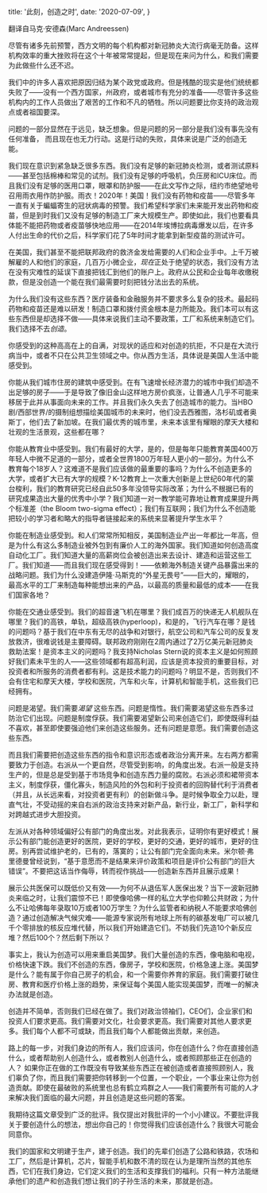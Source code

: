   title: '此刻，创造之时',
  date: '2020-07-09',
}


<Post title='此刻，创造之时' date='2020-07-09'>
翻译自马克·安德森(Marc Andreessen)

尽管有诸多先前预警，西方文明的每个机构都对新冠肺炎大流行病毫无防备。这样机构效率的重大挫败将在这个十年被常常提起，但是现在来问为什么，和我们需要为此做些什么还不迟。

我们中的许多人喜欢把原因归结为某个政党或政府。但是残酷的现实是他们统统都失败了——没有一个西方国家，州政府，或者城市有充分的准备——尽管许多这些机构内的工作人员做出了艰苦的工作和不凡的牺牲。所以问题要比你支持的政治观点或者祖国要深。

问题的一部分显然在于远见，缺乏想象。但是问题的另一部分是我们没有事先没有任何准备， 而且现在也无力行动。这是行动的失败，具体来说是广泛的创造无能。

我们现在意识到紧急缺乏很多东西。我们没有足够的新冠肺炎检测，或者测试原料——甚至包括棉棒和常见的试剂。我们没有足够的呼吸机，负压房和ICU床位。而且我们没有足够的医用口罩，眼罩和防护服——在此文写作之际，纽约市绝望地号召用雨衣用作防护服。雨衣！2020年！美国！我们没有药物和疫苗——尽管多年一直有关于蝙蝠寄生的冠状病毒的预警。我们希望科学家们未来能开发出药物和疫苗，但是到时我们又没有足够的制造工厂来大规模生产。即使如此，我们也要看具体能不能把药物或者疫苗够快地应用——在2014年埃博拉病毒爆发以后，在许多人付出生命的代价之后，科学家们花了5年时间才能拿到新型疫苗的测试许可。

在美国，我们甚至不能把联邦政府的救济金发给需要的人们和企业手中。上千万被解雇的人和他们的家庭，几百万小微企业，*现在*正处于绝望的状态，我们没有方法在没有灾难性的延误下直接把钱汇到他们的账户上。政府从公民和企业每年收缴税款，但是没创造一个能在我们最需要时刻把钱分法出去的系统。

为什么我们没有这些东西？医疗装备和金融服务并不要求多么复杂的技术。最起码药物和疫苗还是难以研发！制造口罩和拨付资金根本是力所能及。我们本可以有这些东西但是却选择不做——具体来说我们主动不要政策，工厂和系统来制造它们。我们选择不去*创造*。

你感受到的这种高高在上的自满，对现状的适应和对创造的抗拒，不只是在大流行病当中，或者不只在公共卫生领域之中。你从西方生活，具体说是美国人生活中能感受到。

你能从我们城市住房的建筑中感受到。在有飞速增长经济潜力的城市中我们却造不出足够的房子——于是导致了像旧金山这样地方房价疯涨，让普通人几乎不可能来移居于此并从事面向未来的工作。并且我们永久失去了创造城市的能力。当HBO剧/西部世界/的摄制组想描绘美国城市的未来时，他们没去西雅图，洛杉矶或者奥斯丁，他们去了新加坡。在我们最优秀的城市里，未来本该里有耀眼的摩天大楼和壮观的生活景观，这些都在哪？

你能从教育业中感受到。我们有最好的大学，是的，但是每年只能教育美国400万年轻人中微不足道的一部分，或者全世界1800万年轻人更小的一部分。为什么不教育每个18岁人？这难道不是我们应该做的最重要的事吗？为什么不创造更多的大学，或者扩大已有大学的规模？K-12教育上一次重大创新是上世纪60年代的蒙台梭利，我们的教育研究已经自此50多年没领导实际改革；为什么不根据已有的研究成果造出大量的优秀中小学？我们知道一对一教学能可靠地让教育成果提升两个标准差（the Bloom two-sigma effect）；我们有互联网；我们为什么不创造能把较小的学习者和略大的指导者链接起来的系统来显著提升学生水平？

你能在制造业感受到。和人们常常所知相反，美国制造业产出一年都比一年高，但是为什么有这么多制造业被外包到有廉价人工的海外国家。我们知道如何创造高度自动化工厂。我们知道大量的高薪岗位会被创造出来去设计、建造和运营这些工厂。我们知道——而且我们现在感受得到！——依赖海外制造关键产品暴露出来的战略问题。我们为什么没建造伊隆·马斯克的“外星无畏号”——巨大的，耀眼的，最高水平的工厂来制造每种能想出来的产品，以最高的质量和最低的成本——在我们国家各地？

你能在交通业感受到。我们的超音速飞机在哪里？我们成百万的快递无人机舰队在哪里？我们的高铁，单轨，超级高铁(hyperloop)，和是的，飞行汽车在哪？是钱的问题吗？基于我们在中东有无尽的战争和对银行，航空公司和汽车公司的反复发放救济，很难说钱是主要障碍。联邦政府刚刚在2周内通过了2万亿美元新冠肺炎救助法案！是资本主义的问题吗？我支持Nicholas Stern说的资本主义是如何照顾好我们素未平生的人——这些领域都有超高利润，应该是资本投资的重要目标，对投资者和所服务的消费者都有利。这是技术能力的问题吗？明显不是，否则我们不会有住宅和摩天大楼，学校和医院，汽车和火车，计算机和智能手机，这些我们已经拥有。

问题是渴望。我们需要*渴望* 这些东西。问题是惰性。我们需要渴望这些东西多过防治它们出现。问题是制度俘获。我们需要渴望新公司来创造它们，即使既得利益不喜欢，甚至即使要强迫他们来创造这些服务。还有问题是意愿。我们需要创造这些东西。

而且我们需要把创造这些东西的指令和意识形态或者政治分离开来。左右两方都需要致力于创造。右派从一个更自然，尽管受到影响，的角度出发。右派一般是支持生产的，但是总是受到基于市场竞争和创造东西力量的腐败。右派必须和裙带资本主义，制度俘获，僵化寡头，制造风险的外包和利于投资者的回购替代利于消费者（并且，从长远来看，对投资者更有利）的创新做斗争。是时候争取全力以赴，理直气壮，不受动摇的来自右派的政治支持来对新产品，新行业，新工厂，新科学和对跨越式进步大胆投资。

左派从对各种领域偏好公有部门的角度出发。对此我表示，证明你有更好模式！展示公有部门能创造更好的医院，更好的学校，更好的交通，更好的城市，更好的住房。别再尝试维护老的，已有的，落寞的；让公有部门完全面向未来。米尔顿·弗里德曼曾经说到，“基于意愿而不是结果来评价政策和项目是评价公有部门的巨大错误”。不要把这话当作侮辱，转而视作挑战——创造新东西并且展示成果！

展示公共医保可以既低价又有效——为何不从退伍军人医保出发？当下一波新冠肺炎来临之时，让我们震惊不已！即使像哈佛一样的私立大学也仰赖公共财政；为什么不让哈佛每年录取10万或者100万学生？为什么监管者和纳税人不能要求哈佛创造？通过创造解决气候灾难——能源专家说所有地球上所有的碳基发电厂可以被几千个零排放的核反应堆代替，所以我们开始建造它们。不妨我们先造10个新反应堆？然后100个？然后剩下所以？

事实上，我认为创造可以用来重启美国梦。我们大量创造的东西，像电脑和电视，价格快速下跌。我们不创造的东西，像房子，学校和医院，价格急速上涨。美国梦是什么？能有属于你自己房子的机会，和一个需要你养育的家庭。我们需要打破住房、教育和医疗价格上涨的趋势，来保证每个美国人能实现美国梦，而唯一的解决办法就是创造。

创造并不简单，否则我们已经在做了。我们对政治领袖们，CEO们，企业家们和投资人们要求更高。我们需要对文化，社会要求更高。我们需要对其他人要求更多。我们每个人都不可或缺，而且我们每个人都能做出贡献，来创造。

路上的每一步，对我们身边的所有人，我们应该问，你在创造什么？你在直接创造什么，或者帮助别人创造什么，或者教别人创造什么，或者照顾那些正在创造的人？ 如果你正在做的工作既没有导致某些东西正在被创造或者直接照顾别人，我们辜负了你，而且我们需要把你转移到一个位置，一个职业，一个事业来让你为创造贡献。即使在最破败的系统里也总有鹤立鸡群之人——我们需要所有可能的人才来解决我们面临的最大问题，并且创造是这些问题的答案。

我期待这篇文章受到广泛的批评。我仅提出对我批评的一个小小建议。不要批评我关于要创造什么的想法，想出你自己的！你觉得我们应该创造什么？我很大可能会同意你。

我们的国家和文明建于生产，建于创造。我们的先辈们创造了公路和铁路，农场和工厂，然后是计算机，芯片，智能手机和数不清的现在认为是理所当然的其他东西，它们在我们身边，它们定义我们的生活和支撑我们的福利。只有一种方法能继承他们的遗产和创造我们想让我们的子孙生活的未来，那就是创造。

</Post>